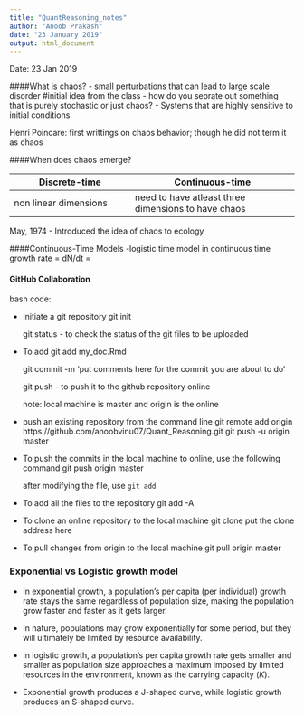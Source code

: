```yaml
---
title: "QuantReasoning_notes"
author: "Anoob Prakash"
date: "23 January 2019"
output: html_document
---
```

Date: 23 Jan 2019

####What is chaos?
- small perturbations that can lead to large scale disorder #initial idea from the class
- how do you seprate out something that is purely stochastic or just chaos?
- Systems that are highly sensitive to initial conditions

Henri Poincare: first writtings on chaos behavior; though he did not term it as chaos 

####When does chaos emerge?

Discrete-time                         | Continuous-time
--------------------------------------|----------------------------------------------------
non linear dimensions                 | need to have atleast three dimensions to have chaos

May, 1974
- Introduced the idea of chaos to ecology

####Continuous-Time Models
-logistic time model in continuous time
growth rate = dN/dt = 

#### GitHub Collaboration

bash code:

* Initiate a git repository
    git init
    
    git status - to check the status of the git files to be uploaded
* To add 
    git add my_doc.Rmd
    
    git commit -m 'put comments here for the commit you are about to do'
    
    git push - to push it to the github repository online
    
    note: local machine is master and origin is the online
    

    
    
    
* push an existing repository from the command line
    git remote add origin https://github.com/anoobvinu07/Quant_Reasoning.git
    git push -u origin master
  
* To push the commits in the local machine to online, use the following command
    git push origin master
    
    after modifying the file, use `git add`
    
* To add all the files to the repository
    git add -A
    
* To clone an online repository to the local machine
    git clone put the clone address here
    
* To pull changes from origin to the local machine
    git pull origin master

### Exponential vs Logistic growth model

* In exponential growth, a population's per capita (per individual) growth rate stays the same regardless of population size, making the population grow faster and faster as it gets larger.

* In nature, populations may grow exponentially for some period, but they will ultimately be limited by resource availability.

* In logistic growth, a population's per capita growth rate gets smaller and smaller as population size approaches a maximum imposed by limited resources in the environment, known as the carrying capacity (*K*).

* Exponential growth produces a J-shaped curve, while logistic growth produces an S-shaped curve.